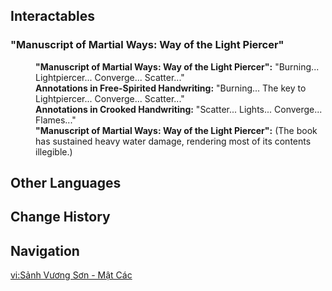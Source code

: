 {{Location Infobox
|image        = <gallery>
Wangshan Hall, Secret Chamber.png|In-game
Wangshan Hall, Secret Chamber (Post World Quest).png|Post World Quest
Point of Interest Wangshan Hall, Secret Chamber Map Location.png|Map
</gallery>
|type         = Point of Interest
|map_level    = Wangshan Hall, Secret Chamber
|region       = Liyue
|subregion    = Chenyu Vale
|area         = Chenyu Vale: Upper Vale
|subarea      = Mt. Lingmeng
|poi          = Wangshan Hall
}}
{{Location Intro|description={{If Self|Wangshan Hall, Secret Chamber|It|Wangshan Hall, Secret Chamber}} is unlocked after completing the {{Quest|Scrolls and Sword Manuals of Guhua}}.}}

==Interactables==
==="Manuscript of Martial Ways: Way of the Light Piercer"===
:'''"Manuscript of Martial Ways: Way of the Light Piercer":''' "Burning... Lightpiercer... Converge... Scatter..."
:'''Annotations in Free-Spirited Handwriting:''' "Burning... The key to Lightpiercer... Converge... Scatter..."
:'''Annotations in Crooked Handwriting:''' "Scatter... Lights... Converge... Flames..."
:'''"Manuscript of Martial Ways: Way of the Light Piercer":''' (The book has sustained heavy water damage, rendering most of its contents illegible.)

==Other Languages==
{{Other Languages
|en      = Wangshan Hall, Secret Chamber
|zhs     = 王山厅・秘阁
|zhs_rm  = 
|zht     = 王山廳・秘閣
|zht_rm  = 
|zh_tl   = 
|ja      = 王山庁・秘閣
|ja_rm   = Ousan-chou - Hikaku{{Assumed}}
|ja_tl   = 
|ko      = 왕산청・밀실
|ko_rm   = 
|ko_tl   = 
|es      = Salón Wangshan - Cámara secreta
|es_tl   = Wangshan Hall - Secret Chamber
|fr      = Salle de la montagne céleste - Chambre secrète
|fr_tl   = Hall of the Celestial Mountain - Secret Chamber
|ru      = Зал Ваншань: Тайная палата
|ru_tl   = Wangshan Hall: Secret Chamber
|th      = โถง Wangshan - ห้องลับ
|th_rm   = 
|th_tl   = 
|vi      = Sảnh Vương Sơn - Mật Các
|vi_tl   = 
|de      = Wangshan-Halle &ndash; Geheimkammer
|de_tl   = Wangshan Hall &ndash; Secret Chamber
|id      = Wangshan Hall - Ruang Rahasia
|id_tl   = Wangshan Hall - Secret Chamber
|pt      = Pavilhão Wangshan, Câmara Secreta
|pt_tl   = 
|tr      = Wangshan Konağı, Gizli Oda
|tr_tl   = 
|it      = Sala Wangshan, stanza segreta
|it_tl   = 
}}

==Change History==
{{Change History|4.4}}

==Navigation==
{{PoI Navbox|Liyue}}

[[vi:Sảnh Vương Sơn - Mật Các]]